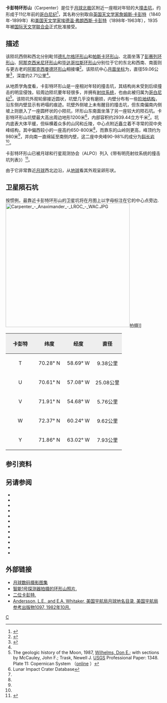 {{lunar crater data|
 image=Carpenter crater 4176 h2.jpg|
 caption=[[月球轨道器4号|月球轨道器4号]]拍摄的图像|
 latitude=69.52|
 N_or_S=N|
 longitude=51.23|
 E_or_W=W|
 diameter=59.06公里|
 depth=2.71公里|
 colong=46|
 eponym=[[詹姆斯·卡彭特|詹姆斯·卡彭特]]<br />[[埃德温·弗朗西斯·卡彭特|埃德温·弗·卡彭特]]}}
'''卡彭特环形山'''（Carpenter）是位于[[月球正面|月球]][[月球北极|北极]]区附近一座相对年轻的大[[撞击坑|撞击坑]]，约形成于11亿年前的[[哥白尼纪|哥白尼纪]]<ref name=WIKI>{{Cite web |url=http://the-moon.wikispaces.com/Carpenter |title=Description Crater online The Moon-Wiki |accessdate=2017-02-26 |archive-date=2011-06-05 |archive-url=https://web.archive.org/web/20110605102032/http://the-moon.wikispaces.com/Carpenter |dead-url=no }}</ref>，其名称分别取自[[英国|英国]][[天文学家|天文学家]][[詹姆斯·卡彭特|詹姆斯·卡彭特]]（1840年-1899年）和[[美国|美国]][[天文学家|天文学家]][[埃德温·弗朗西斯·卡彭特|埃德温·弗朗西斯·卡彭特]]（1898年-1963年），1935年被[[国际天文学联合会|国际天文学联合会]]正式批准接受。

==描述==  
该陨坑西侧和西北分别毗邻[[德扎尔格环形山|德扎尔格环形山]]和[[帕斯卡环形山|帕斯卡环形山]]、北面坐落了[[彭赛列环形山|彭赛列环形山]]、[[阿那克西米尼环形山|阿那克西米尼环形山]]和[[毕达哥拉斯环形山|毕达哥拉斯环形山]]分别位于它的东北和西南、南面则与更古老的[[阿那克西曼德环形山|阿那克西曼德环形山]]相接壤<ref>{{Cite web |url=http://planetarynames.wr.usgs.gov/images/Lunar/lac_2_lo.pdf |title=Crater Carpenter on the map LAC-2. |access-date=2017-02-26 |archive-date=2013-02-20 |archive-url=https://web.archive.org/web/20130220121324/http://planetarynames.wr.usgs.gov/images/Lunar/lac_2_lo.pdf |dead-url=no }}</ref>。该陨坑中心[[月面坐标|月面坐标]]为{{Coord|69.52|N|51.23|W|globe:Moon|nogoogle=1|noosm=1}}，直径59.06公里<ref name=IAU>{{Cite web |url=http://planetarynames.wr.usgs.gov/Feature/1026 |title=Directory of the International Astronomical Union |access-date=2017-02-26 |archive-date=2018-07-05 |archive-url=https://web.archive.org/web/20180705232948/https://planetarynames.wr.usgs.gov/Feature/1026 |dead-url=no }}</ref>，深度约2.71公里<ref name=LICD/>。

从地质学角度看，卡彭特环形山是一座相对年轻的撞击坑，其结构尚未受到后续撞击的明显侵蚀，较周边陨坑要年轻很多，并拥有[[射纹系统|射纹系统]]，也由此被归属为[[哥白尼纪|哥白尼纪]]<ref>The geologic history of the Moon, 1987, [[Donald_Wilhelms|Wilhelms, Don E.]]; with sections by McCauley, John F.; Trask, Newell J. [[United_States_Geological_Survey|USGS]] Professional Paper: 1348.  Plate 11: Copernican System （[http://pubs.er.usgs.gov/publication/pp1348 online] {{Wayback|url=http://pubs.er.usgs.gov/publication/pp1348 |date=20160604112233 }}）</ref>。该陨坑外观轮廓接近圆状，坑壁几乎没有磨损，内壁分布有一些[[wiktionary:terrace|阶地结构]]，沿东侧内壁显示有坍塌的痕迹。坑壁外侧坡上未有醒目的撞击坑，但东南偏南内侧坡上则嵌入了一座圆杯状的小陨坑，环形山东南面坐落了另一座较大的陨石坑。卡彭特环形山坑壁最大高出周边地形1200米<ref name=LICD>Lunar Impact Crater Database</ref>，内部容积约2939.44立方千米<ref name=LICD/>。坑内底表大体平缓，但纵横着众多的山冈和丘陵，中心点附近矗立着不寻常的双中央峰结构，其中偏西较小的一座高约650-800米<ref name=WIKI/>，而靠东的山岭则更高，峰顶约为980米<ref name=WIKI/>，并向南一直绵延至南侧内壁，这二座中央峰90-98%的成分为[[斜长岩|斜长岩]]<ref name=WIKI/>。

卡彭特环形山已被月球和行星观测协会（ALPO）列入《带有明亮射纹系统的撞击坑列表》）<ref>{{Cite web |url=http://www.zone-vx.com/alpo-rays-table.pdf |title=List of craters with bright rays system of lunar and planetary astronomy Association （ALPO） |accessdate=2017-02-26 |archive-date=2016-03-04 |archive-url=https://web.archive.org/web/20160304213831/http://www.zone-vx.com/alpo-rays-table.pdf |dead-url=yes }}</ref>。
 
由于它非常靠近[[月球|月球]]西北边沿，从[[地球|地球]]看其外观呈卵形状。

==卫星陨石坑==
按惯例，最靠近卡彭特环形山的卫星坑将在月图上以字母标注在它的中心点旁边.
[[Image:Carpenter_-_Anaximander_-_LROC_-_WAC.JPG|400px]]拍摄]]

{| class="wikitable"
!width="25%" style="background:#eeeeee;" |卡彭特 
!width="25%" style="background:#eeeeee;" |纬度
!width="25%" style="background:#eeeeee;" |经度
!width="25%" style="background:#eeeeee;" |直径
|-
|align="center"|T
|align="center"|70.28° N
|align="center"|58.69° W
|align="center"|9.38公里
|-
|align="center"|U
|align="center"|70.61° N
|align="center"|57.08° W
|align="center"|25.08公里
|-
|align="center"|V
|align="center"|71.91° N
|align="center"|54.68° W
|align="center"|5.76公里
|-
|align="center"|W
|align="center"|72.37° N
|align="center"|60.24° W
|align="center"|9.62公里
|-
|align="center"|Y
|align="center"|71.86° N
|align="center"|63.02° W
|align="center"|7.93公里
|}{{clear}}
==参引资料==
{{Reflist}}

==另请参阅==
{{refbegin}}
* {{cite book
  | last1 = Andersson
  | first1 = L. E.
  | last2 = Whitaker
  | first2 = E. A.
  | authorlink2 = Ewen Whitaker
  | date = 1982
  | title = [[NASA|NASA]] Catalogue of Lunar Nomenclature
  | publisher = NASA RP-1097
  | ref = harv
  }}
* {{cite web
  | last = Blue
  | first = Jennifer
  | date = July 25, 2007
  | title = Gazetteer of Planetary Nomenclature
  | publisher = [[United_States_Geological_Survey|USGS]]
  | url = http://planetarynames.wr.usgs.gov/
  | accessdate = 2007-08-05
  | ref = harv
  | archive-date = 2012-04-08
  | archive-url = https://www.webcitation.org/66mXDr4G9?url=http://planetarynames.wr.usgs.gov/
  | dead-url = no
  }}
* {{cite book
  | last1 = Bussey
  | first1 = B.
  | authorlink1 = Ben Bussey
  | last2 = Spudis
  | first2 = P.
  | authorlink2 = Paul Spudis
  | date = 2004
  | title = The Clementine Atlas of the Moon
  | publisher = Cambridge University Press
  | location = New York
  | isbn = 978-0-521-81528-4
  | ref = harv
  }}
* {{cite book
  | last1 = Cocks
  | first1 = Elijah E.
  | last2 = Cocks
  | first2 = Josiah C.
  | date = 1995
  | title = Who's Who on the Moon: A Biographical Dictionary of Lunar Nomenclature
  | url = https://archive.org/details/isbn_9780936389271
  | publisher = Tudor Publishers
  | isbn = 978-0-936389-27-1
  | ref = harv
  }}
* {{cite web
  | last = McDowell
  | first = Jonathan
  | date = July 15, 2007
  | url = http://host.planet4589.org/astro/lunar/
  | title = Lunar Nomenclature
  | publisher = Jonathan's Space Report
  | accessdate = 2007-10-24
  | ref = harv
  | archive-date = 2012-05-26
  | archive-url = https://www.webcitation.org/67wcYNfK3?url=http://host.planet4589.org/astro/lunar/
  | dead-url = no
  }}
* {{cite journal| last1 = Menzel| first1 = D. H.| last2 = Minnaert| first2 = M.| last3 = Levin| first3 = B.| last4 = Dollfus| first4 = A.| last5 = Bell| first5 = B.| title = Report on Lunar Nomenclature by the Working Group of Commission 17 of the IAU| doi = 10.1007/BF00171763| journal = Space Science Reviews| volume = 12| issue = 2| pages = 136–186| date = 1971| bibcode = 1971SSRv...12..136M| ref = harv}}
* {{cite book
  | first = Patrick
  | last = Moore
  | authorlink = Patrick Moore
  | date = 2001
  | title = On the Moon
  | url = https://archive.org/details/patrickmooreonmo00patr
  | publisher = Sterling Publishing Co.
  | isbn = 978-0-304-35469-6
  | ref = harv
  }}
* {{cite book
  | first = Fred W.
  | last = Price
  | date = 1988
  | title = The Moon Observer's Handbook
  | publisher = Cambridge University Press
  | isbn = 978-0-521-33500-3
  | ref = harv
  }}
* {{cite book
  | last = Rükl
  | first = Antonín
  | authorlink = Antonín Rükl
  | date = 1990
  | title = Atlas of the Moon
  | publisher = Kalmbach Books
  | isbn = 978-0-913135-17-4
  | ref = harv
  }}
* {{cite book
  | last = Webb
  | first = Rev. T. W.
  | authorlink = Thomas William Webb
  | date = 1962
  | title = Celestial Objects for Common Telescopes
  | url = https://archive.org/details/celestialobjects00webb
  | edition = 6th revised
  | publisher = Dover
  | isbn = 978-0-486-20917-3
  | ref = harv
  }}
* {{cite book
  | first = Ewen A.
  | last = Whitaker
  | authorlink = Ewen Whitaker
  | date = 1999
  | title = Mapping and Naming the Moon
  | publisher = Cambridge University Press
  | isbn = 978-0-521-62248-6
  | ref = harv
  }}
* {{cite book
  | first = Peter T.
  | last = Wlasuk
  | date = 2000
  | title = Observing the Moon
  | publisher = Springer
  | isbn = 978-1-85233-193-1
  | ref = harv
 }}
{{refend}}

==外部链接==
*[http://www.lpi.usra.edu/resources/lunar_orbiter/bin/srch_nam.shtml?Carpenter%7C0 月球数码摄影图集] {{Wayback|url=http://www.lpi.usra.edu/resources/lunar_orbiter/bin/srch_nam.shtml?Carpenter%7C0 |date=20201127015047 }}
*[http://esamultimedia.esa.int/images/Science/spacex_125_H.jpg 智能1号探测器拍摄的环形山照片.] {{Wayback|url=http://esamultimedia.esa.int/images/Science/spacex_125_H.jpg |date=20201127014822 }}
*[http://lpod.wikispaces.com/October+25%2C+2014 二位卡彭特.] {{Wayback|url=http://lpod.wikispaces.com/October+25%2C+2014 |date=20180531103919 }}
*[http://planet4589.org/astro/lunar/RP-1097.pdf Andersson, L.E., and E.A. Whitaker, 美国宇航局月球地名目录, 美国宇航局参考出版物1097, 1982年10月.]{{Wayback|url=http://planet4589.org/astro/lunar/RP-1097.pdf |date=20141006125838 }}

[[Category:月球环形山|C]]
{{月球環形山 (C-F)}}